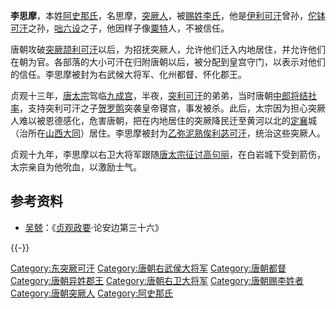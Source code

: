'''李思摩'''，本姓[[阿史那氏|阿史那氏]]，名思摩，[[突厥人|突厥人]]，被[[赐姓|赐姓]][[李姓|李氏]]，他是[[伊利可汗|伊利可汗]]曾孙，[[佗钵可汗|佗钵可汗]]之孙，[[咄六设|咄六设]]之子，他因样子像[[粟特|粟特]]人，不被信任。

唐朝攻破[[突厥|突厥]][[颉利可汗|颉利可汗]]以后，为招抚突厥人，允许他们迁入内地居住，并允许他们在朝为官。各部落的大小可汗在归附唐朝以后，被分配到皇宫守门，以表示对他们的信任。李思摩被封为右武候大将军、化州都督、怀化郡王。

贞观十三年，[[唐太宗|唐太宗]]驾临[[九成宫|九成宫]]，半夜，[[突利可汗|突利可汗]]的弟弟，当时唐朝[[中郎将|中郎将]][[结社率|结社率]]，支持突利可汗之子[[贺罗鹘|贺罗鹘]]突袭皇帝寝宫，事发被杀。此后，太宗因为担心突厥人难以被恩德感化，危害唐朝，把在内地居住的突厥降民迁至黄河以北的[[定襄|定襄]]城（治所在[[山西|山西]][[大同市|大同]]）居住。李思摩被封为[[乙弥泥熟俟利苾可汗|乙弥泥熟俟利苾可汗]]，统治这些突厥人。

贞观十九年，李思摩以右卫大将军跟随[[唐太宗征讨高句丽|唐太宗征讨高句丽]]，在白岩城下受到箭伤，太宗亲自为他吮血，以激励士气。

==参考资料==
{{Reflist}}
*[[吴兢|吴兢]]：《[[贞观政要|贞观政要]]·论安边第三十六》

{{-}}
{{北突厥可汗}}
[[Category:东突厥可汗|Category:东突厥可汗]]
[[Category:唐朝右武侯大将军|Category:唐朝右武侯大将军]]
[[Category:唐朝都督|Category:唐朝都督]]
[[Category:唐朝异姓郡王|Category:唐朝异姓郡王]]
[[Category:唐朝右卫大将军|Category:唐朝右卫大将军]]
[[Category:唐朝赐李姓者|Category:唐朝赐李姓者]]
[[Category:唐朝突厥人|Category:唐朝突厥人]]
[[Category:阿史那氏|Category:阿史那氏]]